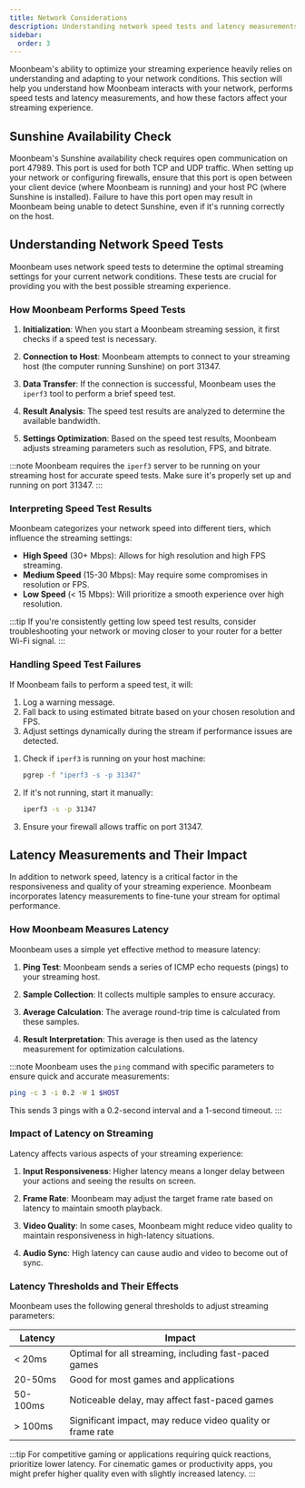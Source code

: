 ```yaml
---
title: Network Considerations 
description: Understanding network speed tests and latency measurements and their impact on Moonbeam streaming
sidebar:
  order: 3
---
```



Moonbeam's ability to optimize your streaming experience heavily relies on understanding and adapting to your network conditions. This section will help you understand how Moonbeam interacts with your network, performs speed tests and latency measurements, and how these factors affect your streaming experience.

## Sunshine Availability Check

Moonbeam's Sunshine availability check requires open communication on port 47989. This port is used for both TCP and UDP traffic. When setting up your network or configuring firewalls, ensure that this port is open between your client device (where Moonbeam is running) and your host PC (where Sunshine is installed). Failure to have this port open may result in Moonbeam being unable to detect Sunshine, even if it's running correctly on the host.

## Understanding Network Speed Tests

Moonbeam uses network speed tests to determine the optimal streaming settings for your current network conditions. These tests are crucial for providing you with the best possible streaming experience.

### How Moonbeam Performs Speed Tests

<Steps>

1. **Initialization**: When you start a Moonbeam streaming session, it first checks if a speed test is necessary.

2. **Connection to Host**: Moonbeam attempts to connect to your streaming host (the computer running Sunshine) on port 31347.

3. **Data Transfer**: If the connection is successful, Moonbeam uses the `iperf3` tool to perform a brief speed test.

4. **Result Analysis**: The speed test results are analyzed to determine the available bandwidth.

5. **Settings Optimization**: Based on the speed test results, Moonbeam adjusts streaming parameters such as resolution, FPS, and bitrate.

</Steps>

:::note
Moonbeam requires the `iperf3` server to be running on your streaming host for accurate speed tests. Make sure it's properly set up and running on port 31347.
:::

### Interpreting Speed Test Results

Moonbeam categorizes your network speed into different tiers, which influence the streaming settings:

- **High Speed** (30+ Mbps): Allows for high resolution and high FPS streaming.
- **Medium Speed** (15-30 Mbps): May require some compromises in resolution or FPS.
- **Low Speed** (< 15 Mbps): Will prioritize a smooth experience over high resolution.

:::tip
If you're consistently getting low speed test results, consider troubleshooting your network or moving closer to your router for a better Wi-Fi signal.
:::

### Handling Speed Test Failures

If Moonbeam fails to perform a speed test, it will:

1. Log a warning message.
2. Fall back to using estimated bitrate based on your chosen resolution and FPS.
3. Adjust settings dynamically during the stream if performance issues are detected.

<Steps>

1. Check if `iperf3` is running on your host machine:

   ```bash
   pgrep -f "iperf3 -s -p 31347"
   ```

2. If it's not running, start it manually:

   ```bash
   iperf3 -s -p 31347
   ```

3. Ensure your firewall allows traffic on port 31347.

</Steps>

## Latency Measurements and Their Impact

In addition to network speed, latency is a critical factor in the responsiveness and quality of your streaming experience. Moonbeam incorporates latency measurements to fine-tune your stream for optimal performance.

### How Moonbeam Measures Latency

Moonbeam uses a simple yet effective method to measure latency:

<Steps>

1. **Ping Test**: Moonbeam sends a series of ICMP echo requests (pings) to your streaming host.

2. **Sample Collection**: It collects multiple samples to ensure accuracy.

3. **Average Calculation**: The average round-trip time is calculated from these samples.

4. **Result Interpretation**: This average is then used as the latency measurement for optimization calculations.

</Steps>

:::note
Moonbeam uses the `ping` command with specific parameters to ensure quick and accurate measurements:

```bash
ping -c 3 -i 0.2 -W 1 $HOST
```

This sends 3 pings with a 0.2-second interval and a 1-second timeout.
:::

### Impact of Latency on Streaming

Latency affects various aspects of your streaming experience:

1. **Input Responsiveness**: Higher latency means a longer delay between your actions and seeing the results on screen.

2. **Frame Rate**: Moonbeam may adjust the target frame rate based on latency to maintain smooth playback.

3. **Video Quality**: In some cases, Moonbeam might reduce video quality to maintain responsiveness in high-latency situations.

4. **Audio Sync**: High latency can cause audio and video to become out of sync.

### Latency Thresholds and Their Effects

Moonbeam uses the following general thresholds to adjust streaming parameters:

| Latency    | Impact                                                    |
|------------|-----------------------------------------------------------|
| < 20ms     | Optimal for all streaming, including fast-paced games     |
| 20-50ms    | Good for most games and applications                      |
| 50-100ms   | Noticeable delay, may affect fast-paced games             |
| > 100ms    | Significant impact, may reduce video quality or frame rate|

:::tip
For competitive gaming or applications requiring quick reactions, prioritize lower latency. For cinematic games or productivity apps, you might prefer higher quality even with slightly increased latency.
:::
